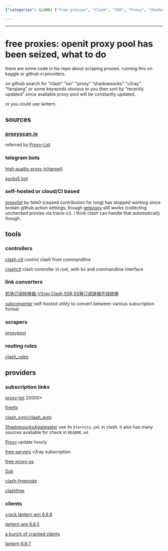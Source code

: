 ```yaml
---
{"categories": &id001 ["free proxies", "Clash", "SSR", "Proxy", "ShadowSocks", "V2Ray", "Fanqiang"], "category": "Proxies", "date": "2022-12-11 11:15:17", "description": "This article provides insights into accessing free proxies using tools like Clash, SSR, Proxy, ShadowSocks, V2Ray, and Fanqiang. It recommends searching GitHub for updated repositories and utilizing resources such as proxyscan.io, Telegram bots, self-hosted options, or cloud/CI alternatives. Additionally, Lantern is suggested to be used alongside Clash-ctl controllers.", "tags": *id001, "title": "free proxies: openit proxy pool has been seized, what to do"}

---
```


------

# free proxies: openit proxy pool has been seized, what to do

there are some code in his repo about scraping proxies. running this on kaggle or github ci providers.

on github search for "clash" "ssr" "proxy" "shadowsocks" "v2ray" "fanqiang" or some keywords obvious to you then sort by "recently updated" since available proxy pool will be constantly updated.

or you could use lantern.

## sources

### [proxyscan.io](https://www.proxyscan.io/api)

referred by [Proxy-List](https://github.com/ShiftyTR/Proxy-List)

### telegram bots

[high quality proxy (channel)](https://t.me/HQPROX)

[socks5 bot](https://t.me/socks5_bot)

### self-hosted or cloud/CI based

[proxylist](https://github.com/fate0/proxylist) by fate0 (ceased contribution for long) has stopped working since broken github action settings, though [getproxy](https://github.com/fate0/getproxy) still works (collecting unchecked proxies via travis-ci). i think clash can handle that automatically though.

## tools

### controllers

[clash-ctl](https://github.com/Dreamacro/clash-ctl) control clash from commandline

[clashctl](https://github.com/George-Miao/clashctl) clash controller in rust, with tui and commandline interface

### link converters

[机场订阅转换器-V2ray,Clash,SSR,SS等订阅链接在线转换](https://subconverter.speedupvpn.com/)

[subconverter](https://github.com/tindy2013/subconverter) self-hosted utility to convert between various subscription format

### scrapers

[proxypool](https://github.com/yu-steven/proxypool)

### routing rules

[clash_rules](https://github.com/Goojoe/clash_rules)

## providers

### subscription links

[proxy-list](https://github.com/zevtyardt/proxy-list) 20000+

[freefq](https://github.com/freefq/free)

[clash_sync/clash_auto](https://github.com/4ooc/clash_sync)

[ShadowsocksAggregator](https://github.com/mahdibland/ShadowsocksAggregator) use its `Eternity.yml` in clash. it also has many sources avaliable for check in `README.md`

[Proxy](https://github.com/tbbatbb/Proxy) update hourly

[free-servers](https://github.com/Pawdroid/Free-servers) v2ray subscription

[free-proxy-ss](https://github.com/learnhard-cn/free_proxy_ss)

[Sub](https://github.com/anaer/Sub)

[clash-freenode](https://github.com/openRunner/clash-freenode)

[clashfree](https://github.com/aiboboxx/clashfree)

### clients

[crack lantern win 6.8.8](https://github.com/YoulianBoshi/lantern-vpn/blob/master/Windows%E7%81%AF_%E6%97%A0%E9%99%90%E6%B5%81%E9%87%8F%E6%9B%B4%E6%96%B0)

[lantern win 6.8.5](https://ylbs.lanzoui.com/i4rlLtxl2hc)

[a bunch of cracked clients](https://ylbs.lanzoui.com/b0066e7mb)

[lantern 6.8.7](https://github.com/getlantern/lantern/releases/tag/6.8.7)

